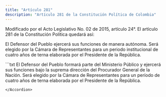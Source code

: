 ```yaml
---
title: "Artículo 281"
description: "Artículo 281 de la Constitución Política de Colombia"
---
```


<Warning>Modificado por el Acto Legislativo No. 02 de 2015, artículo 24°. El artículo 281 de la Constitución Política quedará así: </Warning>

El Defensor del Pueblo ejercerá sus funciones de manera autónoma. Será elegido por la Cámara de Representantes para un periodo institucional de cuatro años de terna elaborada por el Presidente de la República. 

<Accordion title="Artículo original antes de la modificación:">
```txt
El Defensor del Pueblo formará parte del Ministerio Público y ejercerá sus funciones bajo la suprema dirección del Procurador General de la Nación. Será elegido por la Cámara de Representantes para un período de cuatro años de terna elaborada por el Presidente de la República.

```
</Accordion>
